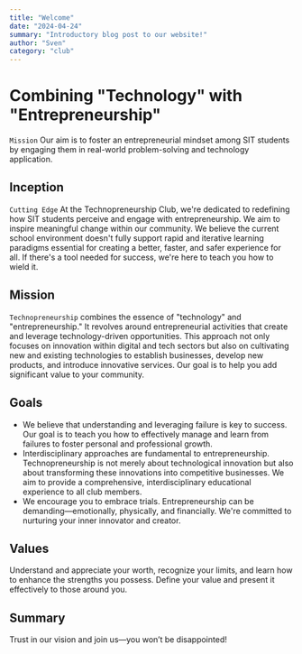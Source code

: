 ```yaml
---
title: "Welcome"
date: "2024-04-24"
summary: "Introductory blog post to our website!"
author: "Sven"
category: "club"
---
```


# Combining "Technology" with "Entrepreneurship"

`Mission` Our aim is to foster an entrepreneurial mindset among SIT students by engaging them in real-world problem-solving and technology application.

## Inception

`Cutting Edge`
At the Technopreneurship Club, we're dedicated to redefining how SIT students perceive and engage with entrepreneurship. We aim to inspire meaningful change within our community. We believe the current school environment doesn't fully support rapid and iterative learning paradigms essential for creating a better, faster, and safer experience for all. If there's a tool needed for success, we're here to teach you how to wield it.

## Mission

`Technopreneurship` combines the essence of "technology" and "entrepreneurship." It revolves around entrepreneurial activities that create and leverage technology-driven opportunities. This approach not only focuses on innovation within digital and tech sectors but also on cultivating new and existing technologies to establish businesses, develop new products, and introduce innovative services. Our goal is to help you add significant value to your community.

## Goals

- We believe that understanding and leveraging failure is key to success. Our goal is to teach you how to effectively manage and learn from failures to foster personal and professional growth.
- Interdisciplinary approaches are fundamental to entrepreneurship. Technopreneurship is not merely about technological innovation but also about transforming these innovations into competitive businesses. We aim to provide a comprehensive, interdisciplinary educational experience to all club members.
- We encourage you to embrace trials. Entrepreneurship can be demanding—emotionally, physically, and financially. We're committed to nurturing your inner innovator and creator.

## Values

Understand and appreciate your worth, recognize your limits, and learn how to enhance the strengths you possess. Define your value and present it effectively to those around you.

## Summary

Trust in our vision and join us—you won’t be disappointed!